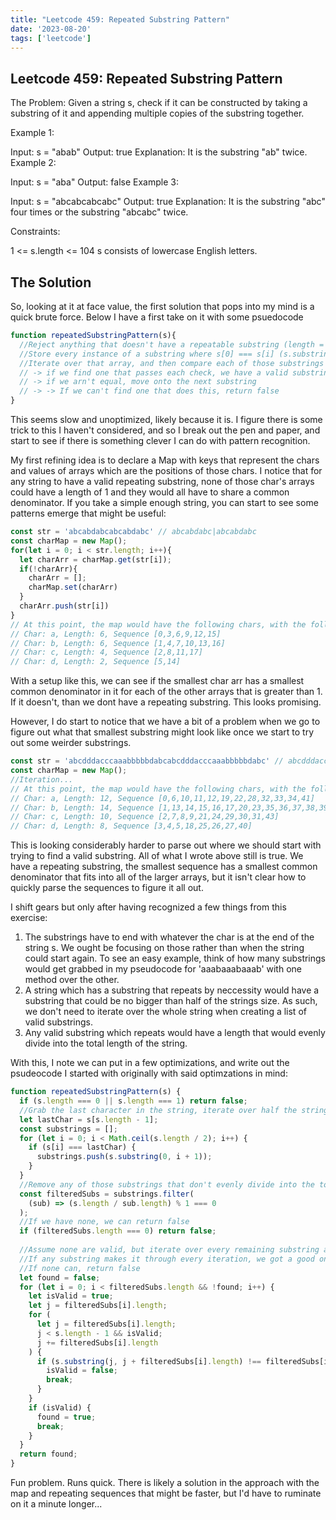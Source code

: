 ```yaml
---
title: "Leetcode 459: Repeated Substring Pattern"
date: '2023-08-20'
tags: ['leetcode']
---
```


## Leetcode 459: Repeated Substring Pattern

The Problem:
Given a string s, check if it can be constructed by taking a substring of it and appending multiple copies of the substring together.

Example 1:

Input: s = "abab"
Output: true
Explanation: It is the substring "ab" twice.
Example 2:

Input: s = "aba"
Output: false
Example 3:

Input: s = "abcabcabcabc"
Output: true
Explanation: It is the substring "abc" four times or the substring "abcabc" twice.
 

Constraints:

1 <= s.length <= 104
s consists of lowercase English letters.

## The Solution

So, looking at it at face value, the first solution that pops into my mind is a quick brute force. Below I have a first take on it with some psuedocode
```js
function repeatedSubstringPattern(s){
  //Reject anything that doesn't have a repeatable substring (length = 0 || 1)
  //Store every instance of a substring where s[0] === s[i] (s.substring(0, i)) while we increment i over the string in an array
  //Iterate over that array, and then compare each of those substrings to chunks of the larger string and see if they are equal
  // -> if we find one that passes each check, we have a valid substring and can return true
  // -> if we arn't equal, move onto the next substring
  // -> -> If we can't find one that does this, return false
}
```
This seems slow and unoptimized, likely because it is. I figure there is some trick to this I haven't considered, and so I break out the pen and paper, and start to see if there is something clever I can do with pattern recognition.

My first refining idea is to declare a Map with keys that represent the chars and values of arrays which are the positions of those chars. I notice that for any string to have a valid repeating substring, none of those char's arrays could have a length of 1 and they would all have to share a common denominator. If you take a simple enough string, you can start to see some patterns emerge that might be useful:
```js
const str = 'abcabdabcabcabdabc' // abcabdabc|abcabdabc
const charMap = new Map();
for(let i = 0; i < str.length; i++){
  let charArr = charMap.get(str[i]);
  if(!charArr){
    charArr = [];
    charMap.set(charArr)
  }
  charArr.push(str[i])
}
// At this point, the map would have the following chars, with the following lengths and sequences
// Char: a, Length: 6, Sequence [0,3,6,9,12,15]
// Char: b, Length: 6, Sequence [1,4,7,10,13,16]
// Char: c, Length: 4, Sequence [2,8,11,17]
// Char: d, Length: 2, Sequence [5,14]
```
With a setup like this, we can see if the smallest char arr has a smallest common denominator in it for each of the other arrays that is greater than 1. If it doesn't, than we dont have a repeating substring. This looks promising. 

However, I do start to notice that we have a bit of a problem when we go to figure out what that smallest substring might look like once we start to try out some weirder substrings.

```js
const str = 'abcdddacccaaabbbbbdabcabcdddacccaaabbbbbdabc' // abcdddacccaaabbbbbdabc|abcdddacccaaabbbbbdabc
const charMap = new Map();
//Iteration...
// At this point, the map would have the following chars, with the following lengths and sequences
// Char: a, Length: 12, Sequence [0,6,10,11,12,19,22,28,32,33,34,41]
// Char: b, Length: 14, Sequence [1,13,14,15,16,17,20,23,35,36,37,38,39,42]
// Char: c, Length: 10, Sequence [2,7,8,9,21,24,29,30,31,43]
// Char: d, Length: 8, Sequence [3,4,5,18,25,26,27,40]
```
This is looking considerably harder to parse out where we should start with trying to find a valid substring. All of what I wrote above still is true. We have a repeating substring, the smallest sequence has a smallest common denominator that fits into all of the larger arrays, but it isn't clear how to quickly parse the sequences to figure it all out. 

I shift gears but only after having recognized a few things from this exercise:

1. The substrings have to end with whatever the char is at the end of the string s. We ought be focusing on those rather than when the string could start again. To see an easy example, think of how many substrings would get grabbed in my pseudocode for 'aaabaaabaaab' with one method over the other. 
2. A string which has a substring that repeats by neccessity would have a substring that could be no bigger than half of the strings size. As such, we don't need to iterate over the whole string when creating a list of valid substrings.
3. Any valid substring which repeats would have a length that would evenly divide into the total length of the string.

With this, I note we can put in a few optimizations, and write out the psudeocode I started with originally with said optimzations in mind:

```js
function repeatedSubstringPattern(s) {
  if (s.length === 0 || s.length === 1) return false;
  //Grab the last character in the string, iterate over half the string and store any possible substring that starts at 0 and ends at a position that matches that character
  let lastChar = s[s.length - 1];
  const substrings = [];
  for (let i = 0; i < Math.ceil(s.length / 2); i++) {
    if (s[i] === lastChar) {
      substrings.push(s.substring(0, i + 1));
    }
  }
  //Remove any of those substrings that don't evenly divide into the total length
  const filteredSubs = substrings.filter(
    (sub) => (s.length / sub.length) % 1 === 0
  );
  //If we have none, we can return false
  if (filteredSubs.length === 0) return false;
  
  //Assume none are valid, but iterate over every remaining substring and have them check the string in total in blocks. 
  //If any substring makes it through every iteration, we got a good one, return true
  //If none can, return false
  let found = false;
  for (let i = 0; i < filteredSubs.length && !found; i++) {
    let isValid = true;
    let j = filteredSubs[i].length;
    for (
      let j = filteredSubs[i].length;
      j < s.length - 1 && isValid;
      j += filteredSubs[i].length
    ) {
      if (s.substring(j, j + filteredSubs[i].length) !== filteredSubs[i]) {
        isValid = false;
        break;
      }
    }
    if (isValid) {
      found = true;
      break;
    }
  }
  return found;
}
```

Fun problem. Runs quick. There is likely a solution in the approach with the map and repeating sequences that might be faster, but I'd have to ruminate on it a minute longer...